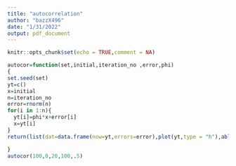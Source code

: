 ---
title: "autocorrelation"
author: "bazzX496"
date: "1/31/2022"
output: pdf_document
---

```{r setup, include=FALSE}
knitr::opts_chunk$set(echo = TRUE,comment = NA)
```


```{r}

autocor=function(set,initial,iteration_no ,error,phi)
{
set.seed(set)
yt=c()
x=initial
n=iteration_no
error=rnorm(n)
for(i in 1:n){
  yt[i]=phi*x+error[i]
  x=yt[i]
}
return(list(dat=data.frame(now=yt,errors=error),plot(yt,type = "h"),abline(h=0)))

}
autocor(100,0,20,100,.5)
```

